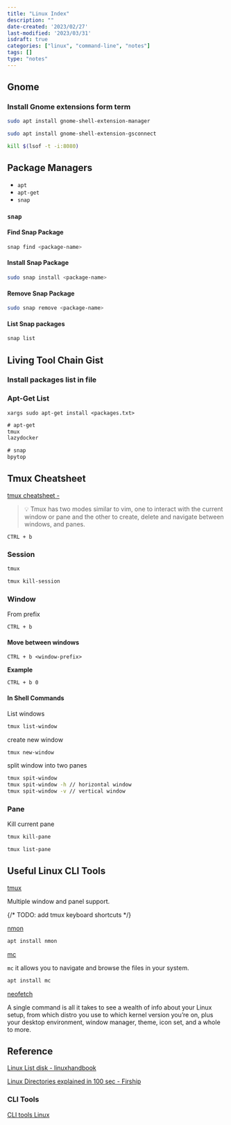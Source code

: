 ```yaml
---
title: "Linux Index"
description: ""
date-created: '2023/02/27'
last-modified: '2023/03/31'
isdraft: true
categories: ["linux", "command-line", "notes"]
tags: []
type: "notes"
---
```


## Gnome 

### Install Gnome extensions form term

```sh 
sudo apt install gnome-shell-extension-manager

```

```sh 
sudo apt install gnome-shell-extension-gsconnect
```


```sh
kill $(lsof -t -i:8080)
```

## Package Managers 

- `apt` 
- `apt-get` 
- `snap`

### `snap`

#### Find Snap Package 

```sh
snap find <package-name>
```

#### Install Snap Package 

```sh
sudo snap install <package-name>
```

#### Remove Snap Package

```sh
sudo snap remove <package-name>
```

#### List Snap packages

```sh
snap list
```

## Living Tool Chain Gist 

### Install packages list in file

### Apt-Get List 

```
xargs sudo apt-get install <packages.txt>
```

```txt:title=apt-get-package.txt 
# apt-get
tmux
lazydocker


```

```txt:title=snap-packages.txt
# snap
bpytop
```
## Tmux Cheatsheet 

[tmux cheatsheet -](https://tmuxcheatsheet.com/)

> 💡 Tmux has two modes similar to vim, one to interact with the current window or pane and the other to create, delete and navigate between windows, and panes.

`CTRL + b` 

### Session

```sh
tmux 
```

```sh
tmux kill-session
```

### Window 

From prefix 

`CTRL + b` 

#### Move between windows 

```
CTRL + b <window-prefix>
``` 

**Example**

```
CTRL + b 0
```



#### In Shell Commands

List windows 

```sh
tmux list-window
```

create new window

```sh
tmux new-window
```

split window into two panes 

```sh 
tmux spit-window
tmux spit-window -h // horizontal window
tmux spit-window -v // vertical window
```


### Pane

Kill current pane 

```sh
tmux kill-pane
```

```sh
tmux list-pane
```

## Useful Linux CLI Tools

[tmux](https://github.com/tmux/tmux/wiki/Getting-Started)

Multiple window and panel support.

{/* TODO: add tmux keyboard shortcuts */}

[nmon]()

```sh 
apt install nmon
```

[mc]()

`mc` it allows you to navigate and browse the files in your system. 

```sh
apt install mc
```

[neofetch]()

A single command is all it takes to see a wealth of info about your Linux setup, from which distro you use to which kernel version you’re on, plus your desktop environment, window manager, theme, icon set, and a whole to more. 

## Reference 

[Linux List disk - linuxhandbook](https://linuxhandbook.com/linux-list-disks/)

[Linux Directories explained in 100 sec - Firship](https://youtu.be/42iQKuQodW4)

### CLI Tools 

[CLI tools Linux](https://www.omgubuntu.co.uk/2021/11/best-command-line-tools-ubuntu-linux)